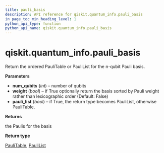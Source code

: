```yaml
---
title: pauli_basis
description: API reference for qiskit.quantum_info.pauli_basis
in_page_toc_min_heading_level: 1
python_api_type: function
python_api_name: qiskit.quantum_info.pauli_basis
---
```


# qiskit.quantum\_info.pauli\_basis

<Function id="qiskit.quantum_info.pauli_basis" name="pauli_basis" isDedicatedPage={true} github="https://github.com/qiskit/qiskit/tree/stable/0.21/qiskit/quantum_info/operators/symplectic/pauli_utils.py" signature="pauli_basis(num_qubits, weight=False, pauli_list=False)">
  Return the ordered PauliTable or PauliList for the n-qubit Pauli basis.

  **Parameters**

  *   **num\_qubits** (*int*) – number of qubits
  *   **weight** (*bool*) – if True optionally return the basis sorted by Pauli weight rather than lexicographic order (Default: False)
  *   **pauli\_list** (*bool*) – if True, the return type becomes PauliList, otherwise PauliTable.

  **Returns**

  the Paulis for the basis

  **Return type**

  [PauliTable](qiskit.quantum_info.PauliTable "qiskit.quantum_info.PauliTable"), [PauliList](qiskit.quantum_info.PauliList "qiskit.quantum_info.PauliList")
</Function>

